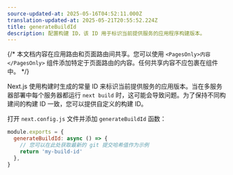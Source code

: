 ```yaml
---
source-updated-at: 2025-05-16T04:52:11.000Z
translation-updated-at: 2025-05-21T20:55:52.224Z
title: generateBuildId
description: 配置构建 ID，该 ID 用于标识当前提供服务的应用程序构建版本。
---
```


{/* 本文档内容在应用路由和页面路由间共享。您可以使用 `<PagesOnly>内容</PagesOnly>` 组件添加特定于页面路由的内容。任何共享内容不应包裹在组件中。 */}

Next.js 使用构建时生成的常量 ID 来标识当前提供服务的应用版本。当在多服务器部署中每个服务器都运行 `next build` 时，这可能会导致问题。为了保持不同构建间的构建 ID 一致，您可以提供自定义的构建 ID。

打开 `next.config.js` 文件并添加 `generateBuildId` 函数：

```js filename="next.config.js"
module.exports = {
  generateBuildId: async () => {
    // 您可以在此处获取最新的 git 提交哈希值作为示例
    return 'my-build-id'
  },
}
```